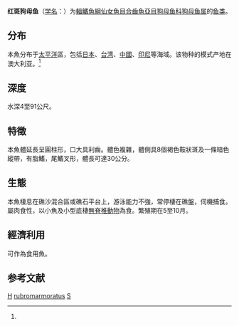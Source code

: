 {{Speciesbox 
| taxon = Synodus rubromarmoratus
| status = NE
| status_system = IUCN3.1
| authority = Russell et Cressey, 1979<ref name='id5522'>{{cite web| url =http://www.bioinfo.cn/db05/BjdwSpecies.php?action=view&id=5522| title =红斑狗母鱼| work =中国动物物种编目数据库| publisher =中国科学院微生物研究所| author =中国科学院动物研究所| accessdate =2009-04-11| deadurl =yes| archiveurl =https://web.archive.org/web/20160305055344/http://www.bioinfo.cn/db05/BjdwSpecies.php?action=view&id=5522| archivedate =2016-03-05}}</ref>
}}

'''红斑狗母鱼'''（[[学名|学名]]：{{lang|la|''Synodus rubromarmoratus''}}）为[[輻鰭魚綱|輻鰭魚綱]][[仙女魚目|仙女魚目]][[合齒魚亞目|合齒魚亞目]][[狗母鱼科|狗母鱼科]][[狗母鱼属|狗母鱼属]]的[[鱼类|鱼类]]。

==分布==
本魚分布于[[太平洋|太平洋]]區，包括[[日本|日本]]、[[台湾|台湾]]、[[中國|中國]]、[[印尼|印尼]]等海域。该物种的模式产地在澳大利亚。<ref name='id5522'/>

==深度==
水深4至91公尺。

==特徵==
本魚體延長呈圓柱形，口大具利齒。體色複雜，體側具8個褐色鞍狀斑及一條暗色縱帶，有脂鰭，尾鰭叉形，體長可達30公分。

==生態==
本魚棲息在礁沙混合區或礁石平台上，游泳能力不強，常停棲在礁盤，伺機捕食。屬肉食性，以小魚及小型底棲[[無脊椎動物|無脊椎動物]]為食。繁殖期在5至10月。

==經濟利用==
可作為食用魚。

== 参考文献 ==
{{reflist}}
{{Taxonbar}}

[[Category:食用鱼|H]]
[[Category:狗母鱼属|rubromarmoratus]]
[[Category:1979年描述的鱼类|S]]